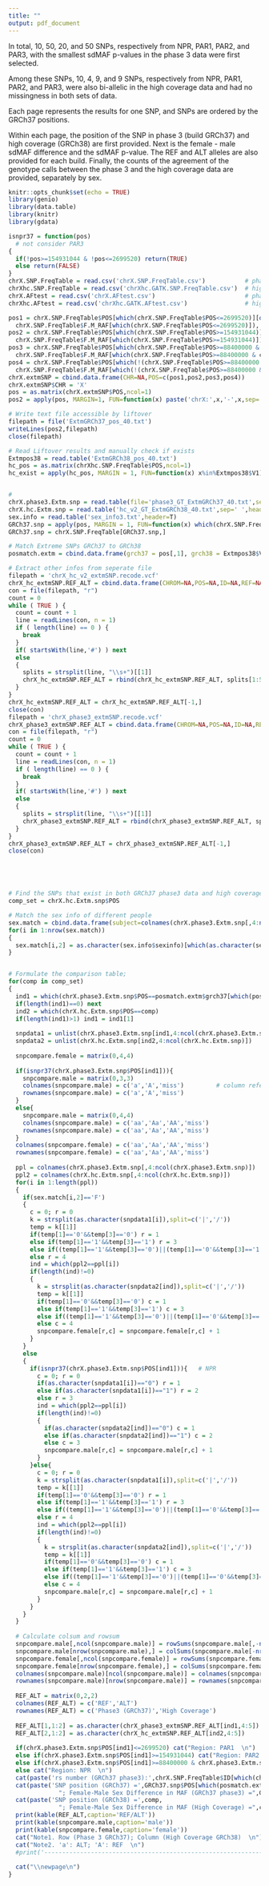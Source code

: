```yaml
---
title: ""
output: pdf_document
---
```

\begin{center}
\huge{\underline{Supplementary Note 2}}
\end{center}

\begin{center}
\textbf{Comparison of genotypes for selected SNPs between phase 3 and high coverage whole genome sequence data from the 1000 Genomes Project.}
\end{center}

In total, 10, 50, 20, and 50 SNPs, respectively from NPR, PAR1, PAR2, and PAR3, with the smallest sdMAF p-values in the phase 3 data were first selected.

Among these SNPs, 10, 4, 9, and 9 SNPs, respectively from NPR, PAR1, PAR2, and PAR3, were also bi-allelic in the high coverage data and had no missingness in both sets of data. 

Each page represents the results for one SNP, and SNPs are ordered by the GRCh37 positions.

Within each page, the position of the SNP in phase 3 (build GRCh37) and high coverage (GRCh38) are first provided. Next is the female - male sdMAF difference and the sdMAF p-value. The REF and ALT alleles are also provided for each build. Finally, the counts of the agreement of the genotype calls between the phase 3 and the high coverage data are provided, separately by sex.



\newpage

```r
knitr::opts_chunk$set(echo = TRUE)
library(genio)
library(data.table)
library(knitr)
library(gdata)
```

```r
isnpr37 = function(pos)
  # not consider PAR3
{
  if(!pos>=154931044 & !pos<=2699520) return(TRUE)
  else return(FALSE)
}
chrX.SNP.FreqTable = read.csv('chrX.SNP.FreqTable.csv')           # phase 3
chrXhc.SNP.FreqTable = read.csv('chrXhc.GATK.SNP.FreqTable.csv')  # high coverage
chrX.AFtest = read.csv('chrX.AFtest.csv')                         # phase 3
chrXhc.AFtest = read.csv('chrXhc.GATK.AFtest.csv')                # high coverage

```

```r

pos1 = chrX.SNP.FreqTable$POS[which(chrX.SNP.FreqTable$POS<=2699520)][order(abs(
  chrX.SNP.FreqTable$F.M_RAF[which(chrX.SNP.FreqTable$POS<=2699520)]), decreasing=TRUE)][1:10]
pos2 = chrX.SNP.FreqTable$POS[which(chrX.SNP.FreqTable$POS>=154931044)][order(abs(
  chrX.SNP.FreqTable$F.M_RAF[which(chrX.SNP.FreqTable$POS>=154931044)]), decreasing=TRUE)][1:20]
pos3 = chrX.SNP.FreqTable$POS[which(chrX.SNP.FreqTable$POS>=88400000 & chrX.SNP.FreqTable$POS<=92000000)][order(abs(
  chrX.SNP.FreqTable$F.M_RAF[which(chrX.SNP.FreqTable$POS>=88400000 & chrX.SNP.FreqTable$POS<=92000000)]), decreasing=TRUE)][1:50]
pos4 = chrX.SNP.FreqTable$POS[which(!(chrX.SNP.FreqTable$POS>=88400000 & chrX.SNP.FreqTable$POS<=92000000) & !chrX.SNP.FreqTable$POS>=154931044 & !chrX.SNP.FreqTable$POS<=2699520)][order(abs(
  chrX.SNP.FreqTable$F.M_RAF[which(!(chrX.SNP.FreqTable$POS>=88400000 & chrX.SNP.FreqTable$POS<=92000000) & !chrX.SNP.FreqTable$POS>=154931044 & !chrX.SNP.FreqTable$POS<=2699520)]), decreasing=TRUE)][1:50]
chrX.extmSNP = cbind.data.frame(CHR=NA,POS=c(pos1,pos2,pos3,pos4))
chrX.extmSNP$CHR = 'X'  
pos = as.matrix(chrX.extmSNP$POS,ncol=1)
pos2 = apply(pos, MARGIN=1, FUN=function(x) paste('chrX:',x,'-',x,sep=''))

```

```r

# Write text file accessible by liftover
filepath = file('ExtmGRCh37_pos_40.txt')
writeLines(pos2,filepath)
close(filepath)

```

```r

# Read Liftover results and manually check if exists
Extmpos38 = read.table('ExtmGRCh38_pos_40.txt')
hc_pos = as.matrix(chrXhc.SNP.FreqTable$POS,ncol=1)
hc_exist = apply(hc_pos, MARGIN = 1, FUN=function(x) x%in%Extmpos38$V1)


# 
chrX.phase3.Extm.snp = read.table(file='phase3_GT_ExtmGRCh37_40.txt',sep=' ',header=T)
chrX.hc.Extm.snp = read.table('hc_v2_GT_ExtmGRCh38_40.txt',sep=' ',header=T)
sex.info = read.table('sex_info3.txt',header=T)
GRCh37.snp = apply(pos, MARGIN = 1, FUN=function(x) which(chrX.SNP.FreqTable$POS==x))
GRCh37.snp = chrX.SNP.FreqTable[GRCh37.snp,]

```


```r
# Match Extreme SNPs GRCh37 to GRCh38
posmatch.extm = cbind.data.frame(grch37 = pos[,1], grch38 = Extmpos38$V1)

# Extract other infos from seperate file
filepath = 'chrX_hc_v2_extmSNP.recode.vcf'
chrX_hc_extmSNP.REF_ALT = cbind.data.frame(CHROM=NA,POS=NA,ID=NA,REF=NA,ALT=NA)
con = file(filepath, "r")
count = 0
while ( TRUE ) {
  count = count + 1
  line = readLines(con, n = 1)
  if ( length(line) == 0 ) {
    break
  }
  if( startsWith(line,'#') ) next
  else
  {
    splits = strsplit(line, "\\s+")[[1]]
    chrX_hc_extmSNP.REF_ALT = rbind(chrX_hc_extmSNP.REF_ALT, splits[1:5])
  }
}
chrX_hc_extmSNP.REF_ALT = chrX_hc_extmSNP.REF_ALT[-1,]
close(con)
filepath = 'chrX_phase3_extmSNP.recode.vcf'
chrX_phase3_extmSNP.REF_ALT = cbind.data.frame(CHROM=NA,POS=NA,ID=NA,REF=NA,ALT=NA)
con = file(filepath, "r")
count = 0
while ( TRUE ) {
  count = count + 1
  line = readLines(con, n = 1)
  if ( length(line) == 0 ) {
    break
  }
  if( startsWith(line,'#') ) next
  else
  {
    splits = strsplit(line, "\\s+")[[1]]
    chrX_phase3_extmSNP.REF_ALT = rbind(chrX_phase3_extmSNP.REF_ALT, splits[1:5])
  }
}
chrX_phase3_extmSNP.REF_ALT = chrX_phase3_extmSNP.REF_ALT[-1,]
close(con)





# Find the SNPs that exist in both GRCh37 phase3 data and high coverage data
comp_set = chrX.hc.Extm.snp$POS

# Match the sex info of different people
sex.match = cbind.data.frame(subject=colnames(chrX.phase3.Extm.snp[,4:ncol(chrX.phase3.Extm.snp)]),sex=NA)
for(i in 1:nrow(sex.match))
{
  sex.match[i,2] = as.character(sex.info$sexinfo)[which(as.character(sex.info$FID)==as.character(sex.match[i,1]))]
}


# Formulate the comparison table; 
for(comp in comp_set)
{
  ind1 = which(chrX.phase3.Extm.snp$POS==posmatch.extm$grch37[which(posmatch.extm$grch38==comp)])
  if(length(ind1)==0) next
  ind2 = which(chrX.hc.Extm.snp$POS==comp)
  if(length(ind1)>1) ind1 = ind1[1]
  
  snpdata1 = unlist(chrX.phase3.Extm.snp[ind1,4:ncol(chrX.phase3.Extm.snp)])
  snpdata2 = unlist(chrX.hc.Extm.snp[ind2,4:ncol(chrX.hc.Extm.snp)])
  
  snpcompare.female = matrix(0,4,4)
  
  if(isnpr37(chrX.phase3.Extm.snp$POS[ind1])){
    snpcompare.male = matrix(0,3,3)
    colnames(snpcompare.male) = c('a','A','miss')         # column refers to high coverage data
    rownames(snpcompare.male) = c('a','A','miss')
  }
  else{
    snpcompare.male = matrix(0,4,4)
    colnames(snpcompare.male) = c('aa','Aa','AA','miss')
    rownames(snpcompare.male) = c('aa','Aa','AA','miss')  
  }
  colnames(snpcompare.female) = c('aa','Aa','AA','miss')
  rownames(snpcompare.female) = c('aa','Aa','AA','miss')   
  
  ppl = colnames(chrX.phase3.Extm.snp[,4:ncol(chrX.phase3.Extm.snp)])
  ppl2 = colnames(chrX.hc.Extm.snp[,4:ncol(chrX.hc.Extm.snp)])
  for(i in 1:length(ppl))
  {
    if(sex.match[i,2]=='F')
    {
      c = 0; r = 0
      k = strsplit(as.character(snpdata1[i]),split=c('|','/'))
      temp = k[[1]]
      if(temp[1]=='0'&&temp[3]=='0') r = 1 
      else if(temp[1]=='1'&&temp[3]=='1') r = 3
      else if((temp[1]=='1'&&temp[3]=='0')||(temp[1]=='0'&&temp[3]=='1')) r = 2
      else r = 4
      ind = which(ppl2==ppl[i])
      if(length(ind)!=0)
      {
        k = strsplit(as.character(snpdata2[ind]),split=c('|','/'))
        temp = k[[1]]
        if(temp[1]=='0'&&temp[3]=='0') c = 1 
        else if(temp[1]=='1'&&temp[3]=='1') c = 3
        else if((temp[1]=='1'&&temp[3]=='0')||(temp[1]=='0'&&temp[3]=='1')) c = 2
        else c = 4
        snpcompare.female[r,c] = snpcompare.female[r,c] + 1
      }
    }
    else
    {
      if(isnpr37(chrX.phase3.Extm.snp$POS[ind1])){   # NPR
        c = 0; r = 0
        if(as.character(snpdata1[i])=="0") r = 1
        else if(as.character(snpdata1[i])=="1") r = 2
        else r = 3
        ind = which(ppl2==ppl[i])
        if(length(ind)!=0)
        {
          if(as.character(snpdata2[ind])=="0") c = 1
          else if(as.character(snpdata2[ind])=="1") c = 2
          else c = 3
          snpcompare.male[r,c] = snpcompare.male[r,c] + 1
        }
      }else{
        c = 0; r = 0
        k = strsplit(as.character(snpdata1[i]),split=c('|','/'))
        temp = k[[1]]
        if(temp[1]=='0'&&temp[3]=='0') r = 1 
        else if(temp[1]=='1'&&temp[3]=='1') r = 3
        else if((temp[1]=='1'&&temp[3]=='0')||(temp[1]=='0'&&temp[3]=='1')) r = 2
        else r = 4
        ind = which(ppl2==ppl[i])
        if(length(ind)!=0)
        {
          k = strsplit(as.character(snpdata2[ind]),split=c('|','/'))
          temp = k[[1]]
          if(temp[1]=='0'&&temp[3]=='0') c = 1 
          else if(temp[1]=='1'&&temp[3]=='1') c = 3
          else if((temp[1]=='1'&&temp[3]=='0')||(temp[1]=='0'&&temp[3]=='1')) c = 2
          else c = 4
          snpcompare.male[r,c] = snpcompare.male[r,c] + 1
        }
      }
    }
  }
  
  # Calculate colsum and rowsum
  snpcompare.male[,ncol(snpcompare.male)] = rowSums(snpcompare.male[,-ncol(snpcompare.male)])
  snpcompare.male[nrow(snpcompare.male),] = colSums(snpcompare.male[-nrow(snpcompare.male),])
  snpcompare.female[,ncol(snpcompare.female)] = rowSums(snpcompare.female[,-ncol(snpcompare.female)])
  snpcompare.female[nrow(snpcompare.female),] = colSums(snpcompare.female[-nrow(snpcompare.female),])
  colnames(snpcompare.male)[ncol(snpcompare.male)] = colnames(snpcompare.female)[ncol(snpcompare.female)] = 'Total_P3'
  rownames(snpcompare.male)[nrow(snpcompare.male)] = rownames(snpcompare.female)[nrow(snpcompare.female)] = 'Total_HC'
    
  REF_ALT = matrix(0,2,2)
  colnames(REF_ALT) = c('REF','ALT')
  rownames(REF_ALT) = c('Phase3 (GRCh37)','High Coverage') 
  
  REF_ALT[1,1:2] = as.character(chrX_phase3_extmSNP.REF_ALT[ind1,4:5])
  REF_ALT[2,1:2] = as.character(chrX_hc_extmSNP.REF_ALT[ind2,4:5])
  
  if(chrX.phase3.Extm.snp$POS[ind1]<=2699520) cat("Region: PAR1  \n")
  else if(chrX.phase3.Extm.snp$POS[ind1]>=154931044) cat("Region: PAR2  \n")
  else if(chrX.phase3.Extm.snp$POS[ind1]>=88400000 & chrX.phase3.Extm.snp$POS[ind1]<=92000000) cat("Region: PAR3  \n")
  else cat("Region: NPR  \n")
  cat(paste('rs number (GRCh37 phase3):',chrX.SNP.FreqTable$ID[which(chrX.SNP.FreqTable$POS==GRCh37.snp$POS[which(posmatch.extm$grch38==comp)])],"  \n"))
  cat(paste('SNP position (GRCh37) =',GRCh37.snp$POS[which(posmatch.extm$grch38==comp)],
              "; Female-Male Sex Difference in MAF (GRCh37 phase3) =",GRCh37.snp$F.M_RAF[GRCh37.snp$POS==chrX.phase3.Extm.snp$POS[ind1]], "; sdMAF P-value =", 10^(-chrX.AFtest$WALD1df.HWD[which(chrX.AFtest$BP==chrX.phase3.Extm.snp$POS[ind1])]),"  \n"))
  cat(paste('SNP position (GRCh38) =',comp,
              "; Female-Male Sex Difference in MAF (High Coverage) =",chrXhc.SNP.FreqTable$F.M_RAF[which(chrXhc.SNP.FreqTable$POS==comp)], "; sdMAF P-value =", 10^(-chrXhc.AFtest$WALD1df.HWD[which(chrXhc.AFtest$BP==comp)]),"  \n"))
  print(kable(REF_ALT,caption='REF/ALT'))
  print(kable(snpcompare.male,caption='male'))
  print(kable(snpcompare.female,caption='female'))
  cat("Note1. Row (Phase 3 GRCh37); Column (High Coverage GRCh38)  \n")
  cat("Note2. 'a': ALT; 'A': REF  \n")
  #print('---------------------------------------------------------------------')
  
  cat("\\newpage\n")
}

```










